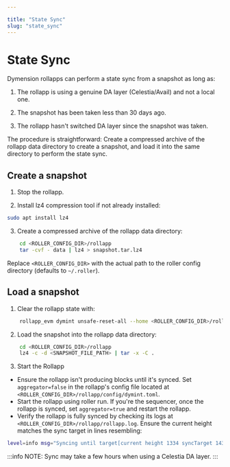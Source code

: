 ```yaml
---

title: "State Sync"
slug: "state_sync"
---
```


# State Sync
Dymension rollapps can perform a state sync from a snapshot as long as:
1. The rollapp is using a genuine DA layer (Celestia/Avail) and not a local one.

2. The snapshot has been taken less than 30 days ago.

3. The rollapp hasn't switched DA layer since the snapshot was taken.

The procedure is straightforward: Create a compressed archive of the rollapp data directory to create a snapshot, and
load it into the same directory to perform the state sync.

## Create a snapshot
1. Stop the rollapp.

2. Install lz4 compression tool if not already installed:
```bash
sudo apt install lz4
```

3. Create a compressed archive of the rollapp data directory:
```bash
    cd <ROLLER_CONFIG_DIR>/rollapp
    tar -cvf - data | lz4 > snapshot.tar.lz4
```
Replace `<ROLLER_CONFIG_DIR>` with the actual path to the roller config directory (defaults to `~/.roller`).

## Load a snapshot
1. Clear the rollapp state with:
```bash
    rollapp_evm dymint unsafe-reset-all --home <ROLLER_CONFIG_DIR>/rollapp
```

2. Load the snapshot into the rollapp data directory:
```bash
    cd <ROLLER_CONFIG_DIR>/rollapp
    lz4 -c -d <SNAPSHOT_FILE_PATH> | tar -x -C .
```

3. Start the Rollapp <br/>
* Ensure the rollapp isn't producing blocks until it's synced. Set `aggregator=false` in the rollapp's config file located
at `<ROLLER_CONFIG_DIR>/rollapp/config/dymint.toml`.
* Start the rollapp using roller run. If you're the sequencer, once the rollapp is synced, set `aggregator=true` and
restart the rollapp.
* Verify the rollapp is fully synced by checking its logs at `<ROLLER_CONFIG_DIR>/rollapp/rollapp.log`. Ensure the current
height matches the sync target in lines resembling:
```bash
level=info msg="Syncing until target[current height 1334 syncTarget 1436]" module=BlockManager
```
:::info NOTE:
Sync may take a few hours when using a Celestia DA layer.
:::
